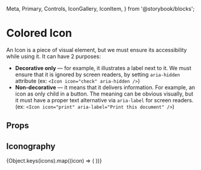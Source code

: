   Meta,
  Primary,
  Controls,
  IconGallery,
  IconItem,
} from '@storybook/blocks';

<Meta title="Colored Icon" of={IconStories} />

<style>
  {`
    .spacer {
      height: 24px
    }
  `}
</style>

# Colored Icon

An Icon is a piece of visual element, but we must ensure its accessibility while using it. It can have 2 purposes:

- **Decorative only** — for example, it illustrates a label next to it. We must ensure that it is ignored by screen readers, by setting `aria-hidden` attribute (ex: `<Icon icon="check" aria-hidden />`)
- **Non-decorative** — it means that it delivers information. For example, an icon as only child in a button. The meaning can be obvious visually, but it must have a proper text alternative via `aria-label` for screen readers. (ex: `<Icon icon="print" aria-label="Print this document" />`)

<Primary />

## Props

<Controls />

## Iconography

<div className="spacer" />

<IconGallery>
  {Object.keys(icons).map((icon) => (
    <IconItem key={icon} name={icon}>
      <ColoredIcon name={icon} />
    </IconItem>
  ))}
</IconGallery>
